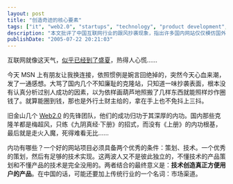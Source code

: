 ```yaml
---
layout: post
title: "创造奇迹的核心要素"
tags: ["it", "web2.0", "startups", "technology", "product development", "innovation"]
description: "本文批评了中国互联网行业的跟风抄袭现象，指出许多国内网站仅仅模仿国外Web2.0产品的表面形式，而未深入理解其成功的核心要素。作者将旧金山Web2.0先锋团队的成功归因于他们深厚的内功，而将国内克隆者比作“只练《九阴真经·下册》的招式，而没有《上册》的内功根基“的梅超风。文章强调，一个成功的网站项目必须同时具备优秀的产品策划和技术实现能力，且这两者必须紧密结合，最终目的是“技术创造真正方便用户的产品“。对于中国市场，作者认为还需要额外考虑市场渠道因素。"
publishDate: "2005-07-22 20:21:03"
---
```


互联网就像这天气，[似乎已经到了盛夏](http://www.xdanger.com/2005/07/13/000003.html)，热得人心慌……

今天 MSN 上有朋友让我换连接，依照惯例是婉言回绝掉的，突然今天心血来潮，发了一通感想。大骂了国内几个不知廉耻的克隆站，只知道一味抄袭表面，根本没有认真分析过别人成功的因素，以为依样画葫芦地照搬了几样东西就能照样炒作圈钱了。就算能圈到钱，那也是外行土财主给的，拿在手上也不免抖上三抖。

旧金山几个 [Web2.0](http://www.xdanger.com/tags/web20/) 的先锋团队，他们的成功归功于其深厚的内功。国内那些克隆羊都是梅超风，只练《九阴真经·下册》的招式，而没有《上册》的内功根基，最后就是走火入魔，死得难看无比……

内功有哪些？一个好的网站项目必须具备两个优秀的条件：策划、技术。一个优秀的策划，然后有足够的技术实现。这两波人又不是彼此独立的，不懂技术的产品策划和不懂产品的技术是完全没用的。两者结合的最终意义是：**技术创造真正方便用户的产品**。在中国的话，可能还要加上传统行业的一个名词：市场渠道。
